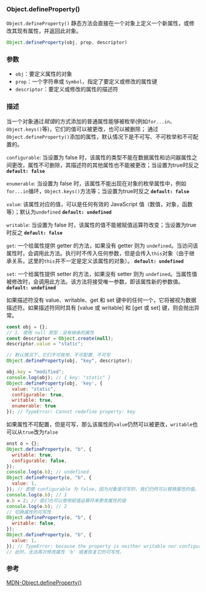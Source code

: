 ### Object.defineProperty()

`Object.defineProperty()` 静态方法会直接在一个对象上定义一个新属性，或修改其现有属性，并返回此对象。

```js filename="语法"
Object.defineProperty(obj, prop, descriptor)
```

### 参数

- `obj`：要定义属性的对象
- `prop`：一个字符串或 `Symbol`，指定了要定义或修改的属性键
- `descriptor`：要定义或修改的属性的描述符


### 描述

当一个对象通过*赋值*的方式添加的普通属性能够被枚举(例如`for...in`、`Object.keys()`等)，它们的值可以被更改，也可以被删除；
通过`Object.defineProperty()`添加的属性，默认情况下是不可写、不可枚举和不可配置的。

`configurable`:
  当设置为 false 时，该属性的类型不能在数据属性和访问器属性之间更改，属性不可删除，其描述符的其他属性也不能被更改；当设置为true时反之
  **`default: false`**

`enumerable`:
  当设置为 false 时，该属性不能出现在对象的枚举属性中，例如`for...in`循环，`Object.keys()`方法等；当设置为true时反之
  **`default: false`**

`value`:
  该属性对应的值，可以是任何有效的 JavaScript 值（数值，对象，函数等）；默认为`undefined`
  **`default: undefined`**

`writable`:
  当设置为 false 时，该属性的值不能被赋值运算符改变；当设置为true时反之
  **`default: false`**

`get`:
  一个给属性提供 getter 的方法，如果没有 getter 则为 `undefined`。当访问该属性时，会调用此方法。执行时不传入任何参数，但是会传入`this`对象（由于继承关系，这里的`this`并不一定是定义该属性的对象）。
  **`default: undefined`**

`set`:
  一个给属性提供 setter 的方法，如果没有 setter 则为 `undefined`。当属性值被修改时，会调用此方法。该方法将接受唯一参数，即该属性新的参数值。
  **`default: undefined`**

如果描述符没有 value、writable、get 和 set 键中的任何一个，它将被视为数据描述符。如果描述符同时具有 [value 或 writable] 和 [get 或 set] 键，则会抛出异常。

```js filename="示例"
const obj = {};
// 1. 使用 null 原型：没有继承的属性
const descriptor = Object.create(null);
descriptor.value = "static";

// 默认情况下，它们不可枚举、不可配置、不可写
Object.defineProperty(obj, "key", descriptor);

obj.key = "modified";
console.log(obj); // { key: "static" }
Object.defineProperty(obj, 'key', {
  value: "static",
  configurable: true,
  writable: true,
  enumerable: true
}); // TypeError: Cannot redefine property: key
```

如果属性不可配置，但是可写，那么该属性的`value`仍然可以被更改，`writable`也可以从`true`改为`false`
```js filename="示例"
onst o = {};
Object.defineProperty(o, "b", {
  writable: true,
  configurable: false,
});
console.log(o.b); // undefined
Object.defineProperty(o, "b", {
  value: 1,
}); // 即使 configurable 为 false，因为对象是可写的，我们仍然可以替换属性的值。
console.log(o.b); // 1
o.b = 2; // 我们也可以使用赋值运算符来更改属性的值
console.log(o.b); // 2
// 切换属性的可写性
Object.defineProperty(o, "b", {
  writable: false,
});
Object.defineProperty(o, "b", {
  value: 1,
}); // TypeError: because the property is neither writable nor configurable, it cannot be modified
// 此时，无法再次修改属性 'b' 或者恢复它的可写性。
```

### 参考

[MDN-Object.defineProperty()](https://developer.mozilla.org/zh-CN/docs/Web/JavaScript/Reference/Global_Objects/Object/defineProperty)